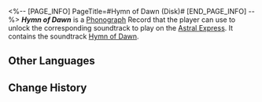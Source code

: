 <%-- [PAGE_INFO]
PageTitle=#Hymn of Dawn (Disk)#
[END_PAGE_INFO] --%>
{{Item Infobox
|title       = ''Hymn of Dawn''
|id          = 210393
|image       = Item Hymn of Dawn (Disk).png{{subst:void|<!--$UPLOAD:<<SpriteOutput/ItemFigures/210001.png>-<Item Hymn of Dawn (Disk).png>-<Item Icons>>-->}}
|type        = Disk
|invCategory = Valuables
|rarity      = 3
|effect      = 
|description = A record that can be played on the Express' phonograph. It might be a chance acquisition or a gift from someone else. All sorts of memories surge up when the music plays &mdash; the smiles, encounters, touches, and the excitement of battle. Maybe that is why people still collect records even as society rapidly advances.<br />The current record contains the track "Hymn of Dawn."
}}
{{Description|''The father of all, beginning of all, end of all!''}}
'''''Hymn of Dawn''''' is a [[Phonograph]] Record that the player can use to unlock the corresponding soundtrack to play on the [[Astral Express]]. It contains the soundtrack [[Hymn of Dawn]].

==Other Languages==
{{Other Languages
|en   = ''Hymn of Dawn''
|zhs  = 《黎明颂歌》
|zht  = 《黎明頌歌》
|ja   = 『黎明賛歌』
|ko   = ≪여명의 송가≫
|es   = Himno del alba
|fr   = ''Hymn of Dawn''
|ru   = Hymn of Dawn
|th   = "Hymn of Dawn"
|vi   = "Ca Tụng Bình Minh"
|de   = „Gesang in der Dämmerung“
|id   = "Hymn of Dawn"
|pt   = "Hymn of Dawn"
}}

==Change History==
{{Change History|3.2}}